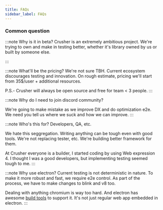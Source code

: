 ```yaml
---
title: FAQs
sidebar_label: FAQs
---
```


### Common question

:::note Why is it in beta?
Crusher is an extremely ambitious project. We're trying to own and make in testing better, whether it's library owned by us or built by someone else.

:::

:::note What'll be the pricing?
We're not sure TBH. Current ecosystem discourages testing and innovation.
On rough estimate, pricing we'll start from 35$/user + additional resources.

P.S.- Crusher will always be open source and free for team < 3 people.
:::

:::note Why do I need to join discord community?

We're going to make mistake as we improve DX and do optimization e2e. We need you tell us where we suck and how we can improve.
:::

:::note Who's this for? Developers, QA, etc.

We hate this seggregation. Writing anything can be tough even with good tools.
We're not replacing tester, etc. We're building better framework for them.

At Crusher everyone is a builder, I started coding by using Web expression 4. I thought I was a good developers, but implementing testing seemed tough to me.
:::

:::note Why use electron?
Current testing is not deterministic in nature. To make it more robust and fast, we require e2e control. As part of the process, we have to make changes to blink and v8 too.

Dealing with anything chromium is way too hard. And electron has awesome [build tools](https://github.com/electron/build-tools) to support it. It's not just regular web app embedded in electron.
:::

